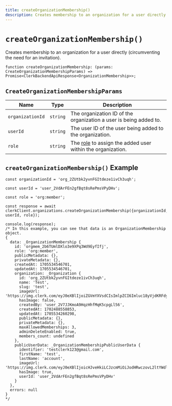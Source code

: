 ```yaml
---
title: createOrganizationMembership()
description: Creates membership to an organization for a user directly (circumventing the need for an invitation).
---
```


# `createOrganizationMembership()` 

Creates membership to an organization for a user directly (circumventing the need for an invitation). 

```tsx
function createOrganizationMembership: (params: CreateOrganizationMembershipParams) => Promise<ClerkBackendApiResponse<OrganizationMembership>>;
```

## `CreateOrganizationMembershipParams`

| Name | Type | Description |
| --- | --- | --- |
| `organizationId` | `string` | The organization ID of the organization a user is being added to. |
| `userId` | `string` | The user ID of the user being added to the organization. |
| `role` | `string` | The [role](/docs/organizations/roles-permissions) to assign the added user within the organization. |

## `createOrganizationMembership()` Example

```tsx
const organizationId = 'org_2ZUtbk2yvnFGItdeze1ivCh3uqh';

const userId = 'user_2VdArFEn2gfBqt8sRePmsVPyDHv';

const role = 'org:member';

const response = await clerkClient.organizations.createOrganizationMembership({organizationId, userId, role});

console.log(response);
/* In this example, you can see that data is an OrganizationMembership object.
{
  data: _OrganizationMembership {
    id: 'orgmem_2b6TUmlDXlo3e9XPq3Wd9EyfIfj',
    role: 'org:member',
    publicMetadata: {},
    privateMetadata: {},
    createdAt: 1705534546701,
    updatedAt: 1705534546701,
    organization: _Organization {
      id: 'org_2ZUtbk2yvnFGItdeze1ivCh3uqh',
      name: 'Test',
      slug: 'test',
      imageUrl: 'https://img.clerk.com/eyJ0eXBlIjoiZGVmYXVsdCIsImlpZCI6Imluc18yVjdKRFdyclJwRmZFZTlqQUM2dWpSMG8xSlQiLCJyaWQiOiJvcmdfMlpVdGJrMnl2bkZHSXRkZXplMWl2Q2gzdXFoIiwiaW5pdGlhbHMiOiJUIn0',
      hasImage: false,
      createdBy: 'user_2V7JJKmoA9HqzHhfMqK5cpgLl56',
      createdAt: 1702488558853,
      updatedAt: 1705534260298,
      publicMetadata: {},
      privateMetadata: {},
      maxAllowedMemberships: 3,
      adminDeleteEnabled: true,
      members_count: undefined
    },
    publicUserData: _OrganizationMembershipPublicUserData {
      identifier: 'testclerk123@gmail.com',
      firstName: 'test',
      lastName: 'account',
      imageUrl: 'https://img.clerk.com/eyJ0eXBlIjoicHJveHkiLCJzcmMiOiJodHRwczovL2ltYWdlcy5jbGVyay5kZXYvb2F1dGhfZ29vZ2xlL2ltZ18yVmRBckFNNWNyRUpxaGdmb3cydVBHZ29US2QifQ',
      hasImage: true,
      userId: 'user_2VdArFEn2gfBqt8sRePmsVPyDHv'
    }
  },
  errors: null
}
*/
```
